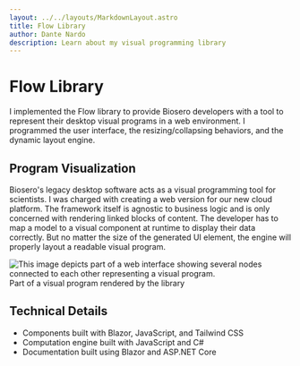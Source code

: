 ```yaml
---
layout: ../../layouts/MarkdownLayout.astro
title: Flow Library
author: Dante Nardo
description: Learn about my visual programming library
---
```



# Flow Library
I implemented the Flow library to provide Biosero developers with a tool to represent their desktop visual programs in a web environment. I programmed the user interface, the resizing/collapsing behaviors, and the dynamic layout engine.

## Program Visualization
Biosero's legacy desktop software acts as a visual programming tool for scientists. I was charged with creating a web version for our new cloud platform. The framework itself is agnostic to business logic and is only concerned with rendering linked blocks of content. The developer has to map a model to a visual component at runtime to display their data correctly. But no matter the size of the generated UI element, the engine will properly layout a readable visual program.

<ArticleImage>
  <Image src={BioseroFlowVisualization} alt="This image depicts part of a web interface showing several nodes connected to each other representing a visual program." />
</ArticleImage>
<ArticleCaption>Part of a visual program rendered by the library</ArticleCaption>

## Technical Details
- Components built with <Badge>Blazor</Badge>, <Badge>JavaScript</Badge>, and <Badge>Tailwind CSS</Badge>
- Computation engine built with <Badge>JavaScript</Badge> and <Badge>C#</Badge>
- Documentation built using <Badge>Blazor</Badge> and <Badge>ASP.NET Core</Badge>